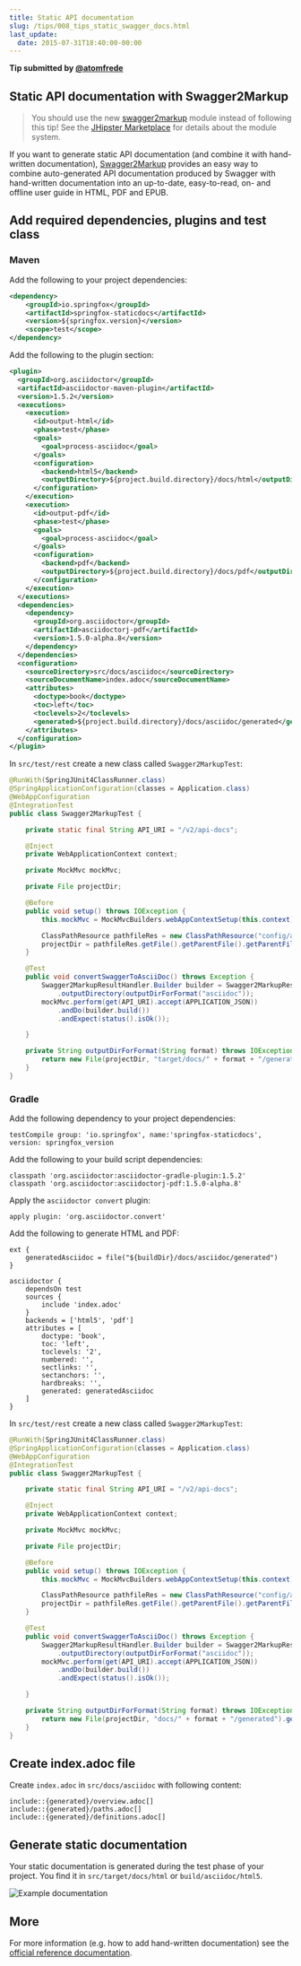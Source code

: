 ```yaml
---
title: Static API documentation
slug: /tips/008_tips_static_swagger_docs.html
last_update:
  date: 2015-07-31T18:40:00-00:00
---
```


__Tip submitted by [@atomfrede](https://github.com/atomfrede)__


## Static API documentation with Swagger2Markup

> You should use the new [swagger2markup](https://github.com/atomfrede/generator-jhipster-swagger2markup) module instead of following this tip! See the [JHipster Marketplace](https://www.jhipster.tech/modules/marketplace/) for details about the module system.

If you want to generate static API documentation (and combine it with hand-written documentation), [Swagger2Markup](https://swagger2markup.readme.io/) provides an easy way to combine auto-generated API documentation produced by
Swagger with hand-written documentation into an up-to-date, easy-to-read, on- and offline user guide in HTML, PDF and EPUB.

## Add required dependencies, plugins and test class

### Maven

Add the following to your project dependencies:

```xml
<dependency>
    <groupId>io.springfox</groupId>
    <artifactId>springfox-staticdocs</artifactId>
    <version>${springfox.version}</version>
    <scope>test</scope>
</dependency>
```

Add the following to the plugin section:

```xml
<plugin>
  <groupId>org.asciidoctor</groupId>
  <artifactId>asciidoctor-maven-plugin</artifactId>
  <version>1.5.2</version>
  <executions>
    <execution>
      <id>output-html</id>
      <phase>test</phase>
      <goals>
        <goal>process-asciidoc</goal>
      </goals>
      <configuration>
        <backend>html5</backend>
        <outputDirectory>${project.build.directory}/docs/html</outputDirectory>
      </configuration>
    </execution>
    <execution>
      <id>output-pdf</id>
      <phase>test</phase>
      <goals>
        <goal>process-asciidoc</goal>
      </goals>
      <configuration>
        <backend>pdf</backend>
        <outputDirectory>${project.build.directory}/docs/pdf</outputDirectory>
      </configuration>
    </execution>
  </executions>
  <dependencies>
    <dependency>
      <groupId>org.asciidoctor</groupId>
      <artifactId>asciidoctorj-pdf</artifactId>
      <version>1.5.0-alpha.8</version>
    </dependency>
  </dependencies>
  <configuration>
    <sourceDirectory>src/docs/asciidoc</sourceDirectory>
    <sourceDocumentName>index.adoc</sourceDocumentName>
    <attributes>
      <doctype>book</doctype>
      <toc>left</toc>
      <toclevels>2</toclevels>
      <generated>${project.build.directory}/docs/asciidoc/generated</generated>
    </attributes>
  </configuration>
</plugin>
```

In `src/test/rest` create a new class called `Swagger2MarkupTest`:

```java
@RunWith(SpringJUnit4ClassRunner.class)
@SpringApplicationConfiguration(classes = Application.class)
@WebAppConfiguration
@IntegrationTest
public class Swagger2MarkupTest {

    private static final String API_URI = "/v2/api-docs";

    @Inject
    private WebApplicationContext context;

    private MockMvc mockMvc;

    private File projectDir;

    @Before
    public void setup() throws IOException {
        this.mockMvc = MockMvcBuilders.webAppContextSetup(this.context).build();

        ClassPathResource pathfileRes = new ClassPathResource("config/application.yml");
        projectDir = pathfileRes.getFile().getParentFile().getParentFile().getParentFile().getParentFile();
    }

    @Test
    public void convertSwaggerToAsciiDoc() throws Exception {
        Swagger2MarkupResultHandler.Builder builder = Swagger2MarkupResultHandler
            .outputDirectory(outputDirForFormat("asciidoc"));
        mockMvc.perform(get(API_URI).accept(APPLICATION_JSON))
            .andDo(builder.build())
            .andExpect(status().isOk());

    }

    private String outputDirForFormat(String format) throws IOException {
        return new File(projectDir, "target/docs/" + format + "/generated").getAbsolutePath();
    }
}
```

### Gradle

Add the following dependency to your project dependencies:

    testCompile group: 'io.springfox', name:'springfox-staticdocs', version: springfox_version

Add the following to your build script dependencies:

    classpath 'org.asciidoctor:asciidoctor-gradle-plugin:1.5.2'
    classpath 'org.asciidoctor:asciidoctorj-pdf:1.5.0-alpha.8'

Apply the `asciidoctor convert` plugin:

    apply plugin: 'org.asciidoctor.convert'

Add the following to generate HTML and PDF:

```
ext {
    generatedAsciidoc = file("${buildDir}/docs/asciidoc/generated")
}

asciidoctor {
    dependsOn test
    sources {
        include 'index.adoc'
    }
    backends = ['html5', 'pdf']
    attributes = [
        doctype: 'book',
        toc: 'left',
        toclevels: '2',
        numbered: '',
        sectlinks: '',
        sectanchors: '',
        hardbreaks: '',
        generated: generatedAsciidoc
    ]
}
```

In `src/test/rest` create a new class called `Swagger2MarkupTest`:

```java
@RunWith(SpringJUnit4ClassRunner.class)
@SpringApplicationConfiguration(classes = Application.class)
@WebAppConfiguration
@IntegrationTest
public class Swagger2MarkupTest {

    private static final String API_URI = "/v2/api-docs";

    @Inject
    private WebApplicationContext context;

    private MockMvc mockMvc;

    private File projectDir;

    @Before
    public void setup() throws IOException {
        this.mockMvc = MockMvcBuilders.webAppContextSetup(this.context).build();

        ClassPathResource pathfileRes = new ClassPathResource("config/application.yml");
        projectDir = pathfileRes.getFile().getParentFile().getParentFile().getParentFile().getParentFile();
    }

    @Test
    public void convertSwaggerToAsciiDoc() throws Exception {
        Swagger2MarkupResultHandler.Builder builder = Swagger2MarkupResultHandler
            .outputDirectory(outputDirForFormat("asciidoc"));
        mockMvc.perform(get(API_URI).accept(APPLICATION_JSON))
            .andDo(builder.build())
            .andExpect(status().isOk());

    }

    private String outputDirForFormat(String format) throws IOException {
        return new File(projectDir, "docs/" + format + "/generated").getAbsolutePath();
    }
}
```


## Create index.adoc file

Create `index.adoc` in `src/docs/asciidoc` with following content:

```
include::{generated}/overview.adoc[]
include::{generated}/paths.adoc[]
include::{generated}/definitions.adoc[]
```

## Generate static documentation

Your static documentation is generated during the test phase of your project. You find it in `src/target/docs/html` or `build/asciidoc/html5`.

![Example documentation](/images/008_tips_static_swagger_docs_01.webp)

## More

For more information (e.g. how to add hand-written documentation) see the [official reference documentation](https://swagger2markup.readme.io/).
